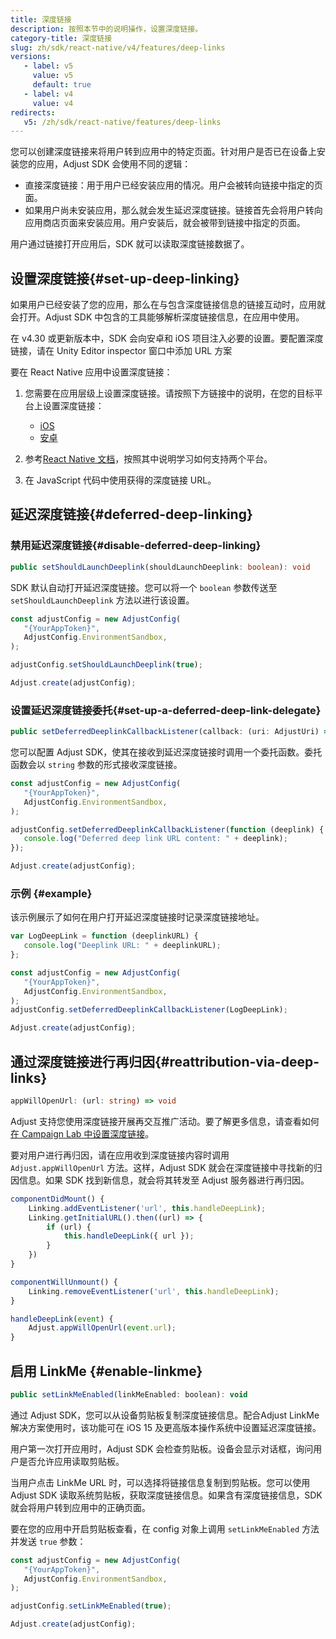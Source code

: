 ```yaml
---
title: 深度链接
description: 按照本节中的说明操作，设置深度链接。
category-title: 深度链接
slug: zh/sdk/react-native/v4/features/deep-links
versions:
   - label: v5
     value: v5
     default: true
   - label: v4
     value: v4
redirects:
   v5: /zh/sdk/react-native/features/deep-links
---
```


您可以创建深度链接来将用户转到应用中的特定页面。针对用户是否已在设备上安装您的应用，Adjust SDK 会使用不同的逻辑：

-  直接深度链接：用于用户已经安装应用的情况。用户会被转向链接中指定的页面。
-  如果用户尚未安装应用，那么就会发生延迟深度链接。链接首先会将用户转向应用商店页面来安装应用。用户安装后，就会被带到链接中指定的页面。

用户通过链接打开应用后，SDK 就可以读取深度链接数据了。

## 设置深度链接{#set-up-deep-linking}

如果用户已经安装了您的应用，那么在与包含深度链接信息的链接互动时，应用就会打开。Adjust SDK 中包含的工具能够解析深度链接信息，在应用中使用。

在 v4\.30 或更新版本中，SDK 会向安卓和 iOS 项目注入必要的设置。要配置深度链接，请在 Unity Editor inspector 窗口中添加 URL 方案

要在 React Native 应用中设置深度链接：

1. 您需要在应用层级上设置深度链接。请按照下方链接中的说明，在您的目标平台上设置深度链接：

   -  [iOS](/zh/sdk/ios/features/deep-links)
   -  [安卓](/zh/sdk/android/features/deep-links)

2. 参考[React Native 文档](https://reactnative.dev/docs/linking.html)，按照其中说明学习如何支持两个平台。

3. 在 JavaScript 代码中使用获得的深度链接 URL。

## 延迟深度链接{#deferred-deep-linking}

### 禁用延迟深度链接{#disable-deferred-deep-linking}

<CodeBlock title="方法签名">

```ts
public setShouldLaunchDeeplink(shouldLaunchDeeplink: boolean): void
```

</CodeBlock>

SDK 默认自动打开延迟深度链接。您可以将一个 `boolean` 参数传送至 `setShouldLaunchDeeplink` 方法以进行该设置。

```js
const adjustConfig = new AdjustConfig(
   "{YourAppToken}",
   AdjustConfig.EnvironmentSandbox,
);

adjustConfig.setShouldLaunchDeeplink(true);

Adjust.create(adjustConfig);
```

### 设置延迟深度链接委托{#set-up-a-deferred-deep-link-delegate}

<CodeBlock title="方法签名">

```ts
public setDeferredDeeplinkCallbackListener(callback: (uri: AdjustUri) => void): void
```

</CodeBlock>

您可以配置 Adjust SDK，使其在接收到延迟深度链接时调用一个委托函数。委托函数会以 `string` 参数的形式接收深度链接。

```js
const adjustConfig = new AdjustConfig(
   "{YourAppToken}",
   AdjustConfig.EnvironmentSandbox,
);

adjustConfig.setDeferredDeeplinkCallbackListener(function (deeplink) {
   console.log("Deferred deep link URL content: " + deeplink);
});

Adjust.create(adjustConfig);
```

### 示例 {#example}

该示例展示了如何在用户打开延迟深度链接时记录深度链接地址。

```js
var LogDeepLink = function (deeplinkURL) {
   console.log("Deeplink URL: " + deeplinkURL);
};

const adjustConfig = new AdjustConfig(
   "{YourAppToken}",
   AdjustConfig.EnvironmentSandbox,
);
adjustConfig.setDeferredDeeplinkCallbackListener(LogDeepLink);

Adjust.create(adjustConfig);
```

## 通过深度链接进行再归因{#reattribution-via-deep-links}

<CodeBlock title="方法签名">

```ts
appWillOpenUrl: (url: string) => void
```

</CodeBlock>

Adjust 支持您使用深度链接开展再交互推广活动。要了解更多信息，请查看如何[在 Campaign Lab 中设置深度链接](https://help.adjust.com/zh/article/deep-links)。

要对用户进行再归因，请在应用收到深度链接内容时调用 `Adjust.appWillOpenUrl` 方法。这样，Adjust SDK 就会在深度链接中寻找新的归因信息。如果 SDK 找到新信息，就会将其转发至 Adjust 服务器进行再归因。

```jsx
componentDidMount() {
    Linking.addEventListener('url', this.handleDeepLink);
    Linking.getInitialURL().then((url) => {
        if (url) {
            this.handleDeepLink({ url });
        }
    })
}

componentWillUnmount() {
    Linking.removeEventListener('url', this.handleDeepLink);
}

handleDeepLink(event) {
    Adjust.appWillOpenUrl(event.url);
}
```

## 启用 LinkMe {#enable-linkme}

<CodeBlock title="方法签名">

```js
public setLinkMeEnabled(linkMeEnabled: boolean): void
```

</CodeBlock>

通过 Adjust SDK，您可以从设备剪贴板复制深度链接信息。配合Adjust LinkMe 解决方案使用时，该功能可在 iOS 15 及更高版本操作系统中设置延迟深度链接。

<Callout type="important">

用户第一次打开应用时，Adjust SDK 会检查剪贴板。设备会显示对话框，询问用户是否允许应用读取剪贴板。

</Callout>

当用户点击 LinkMe URL 时，可以选择将链接信息复制到剪贴板。您可以使用 Adjust SDK 读取系统剪贴板，获取深度链接信息。如果含有深度链接信息，SDK 就会将用户转到应用中的正确页面。

要在您的应用中开启剪贴板查看，在 config 对象上调用 `setLinkMeEnabled` 方法并发送 `true` 参数：

```js
const adjustConfig = new AdjustConfig(
   "{YourAppToken}",
   AdjustConfig.EnvironmentSandbox,
);

adjustConfig.setLinkMeEnabled(true);

Adjust.create(adjustConfig);
```
